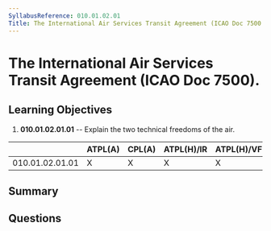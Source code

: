 ```yaml
---
SyllabusReference: 010.01.02.01
Title: The International Air Services Transit Agreement (ICAO Doc 7500.
---
```


# The International Air Services Transit Agreement (ICAO Doc 7500).

## Learning Objectives

1. **010.01.02.01.01** -- Explain the two technical freedoms of the air.

|                 | ATPL(A) | CPL(A) | ATPL(H)/IR | ATPL(H)/VFR | CPL(H) | IR  | CBIR(A) |
| --------------- | ------- | ------ | ---------- | ----------- | ------ | --- | ------- |
| 010.01.02.01.01 | X       | X      | X          | X           | X      |     |         |

## Summary

## Questions
